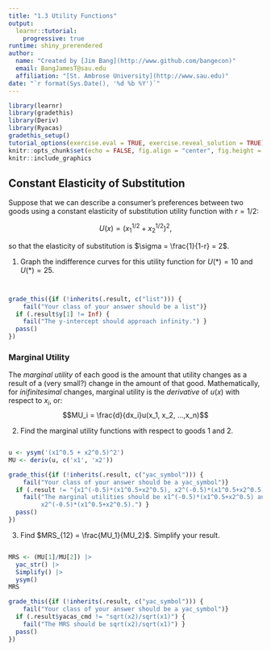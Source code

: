 ```yaml
---
title: "1.3 Utility Functions"
output: 
  learnr::tutorial: 
    progressive: true
runtime: shiny_prerendered
author: 
  name: "Created by [Jim Bang](http://www.github.com/bangecon)"
  email: BangJamesT@sau.edu
  affiliation: "[St. Ambrose University](http://www.sau.edu)"
date: "`r format(Sys.Date(), '%d %b %Y')`"
---
```


<style type="text/css">
#doc-metadata {
  margin-bottom: 10px;
  font-size: 0.8em;
}
</style>

```r
library(learnr)
library(gradethis)
library(Deriv)
library(Ryacas)
gradethis_setup()
tutorial_options(exercise.eval = TRUE, exercise.reveal_solution = TRUE)
knitr::opts_chunk$set(echo = FALSE, fig.align = "center", fig.height = 6, fig.width = 6)
knitr::include_graphics
```

## Constant Elasticity of Substitution

Suppose that we can describe a consumer's preferences between two goods using a constant elasticity of substitution utility function with $r = 1/2$: 

$$U(x) = (x_1^{1/2} + x_2^{1/2})^2, $$ 

so that the elasticity of substitution is $\sigma = \frac{1}{1-r} = 2$. 

1. Graph the indifference curves for this utility function for $U(*) = 10$ and $U(*) = 25$. 

```r

```

```r

```

```r
grade_this({if (!inherits(.result, c("list"))) {
    fail("Your class of your answer should be a list")}
  if (.result$y[1] != Inf) { 
    fail("The y-intercept should approach infinity.") }
  pass()
})
```


### Marginal Utility

The *marginal utility* of each good is the amount that utility changes as a result of a (very small?) change in the amount of that good. Mathematically, for *inifinitesimal* changes, marginal utility is the *derivative* of $u(x)$ with respect to $x_i$, or: 
$$MU_i = \frac{d}{dx_i}u(x_1, x_2, ...,x_n)$$

2. Find the marginal utility functions with respect to goods 1 and 2. 

```r

```

```r
u <- ysym('(x1^0.5 + x2^0.5)^2')
MU <- deriv(u, c('x1', 'x2'))
```

```r
grade_this({if (!inherits(.result, c("yac_symbol"))) {
    fail("Your class of your answer should be a yac_symbol")}
  if (.result != "{x1^(-0.5)*(x1^0.5+x2^0.5), x2^(-0.5)*(x1^0.5+x2^0.5)}") { 
    fail("The marginal utilities should be x1^(-0.5)*(x1^0.5+x2^0.5) and
         x2^(-0.5)*(x1^0.5+x2^0.5).") }
  pass()
})
```

3. Find $MRS_{12} = \frac{MU_1}{MU_2}$. Simplify your result. 

```r

```

```r
MRS <- (MU[1]/MU[2]) |>
  yac_str() |> 
  Simplify() |>
  ysym()
MRS
```

```r
grade_this({if (!inherits(.result, c("yac_symbol"))) {
    fail("Your class of your answer should be a yac_symbol")}
  if (.result$yacas_cmd != "sqrt(x2)/sqrt(x1)") { 
    fail("The MRS should be sqrt(x2)/sqrt(x1)") }
  pass()
})
```

